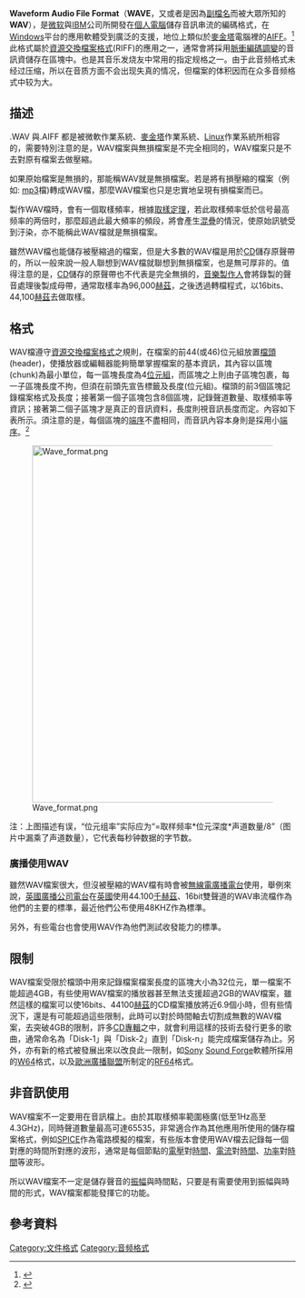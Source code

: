 {{noteTA
|G1=IT
|G2=Communication
|1=zh-hans:文件; zh-hant:檔案;
|2=zh-cn:音频; zh-hk:音頻; zh-tw:音訊;
|3=WAV檔案=>zh-cn:WAV文件;
|4=WAV檔=>zh-cn:WAV文件;
}}
{{Infobox file format
| name = Waveform audio format
| icon = AudacityWAV.png
| extension = .wav
| mime = audio/wav<br />audio/wave<br />audio/x-wav<ref>{{cite web|title=File Extension .WAV Details|url=http://filext.com/file-extension/WAV|accessdate=2013-08-14|archive-date=2021-09-24|archive-url=https://web.archive.org/web/20210924115407/https://filext.com/file-extension/WAV}}</ref>
| type code = WAVE
| uniform type = com.microsoft.waveform-audio
| owner = [[Microsoft|Microsoft]] & [[IBM|IBM]]
| genre = [[音频编码|音频编码]]
| container for =
| contained by =
| extended from = [[RIFF|RIFF]]
| extended to =
| standard =
}}
'''Waveform Audio File Format'''（'''WAVE'''，又或者是因為[[副檔名|副檔名]]而被大眾所知的'''WAV'''），是[[微软|微软]]與[[IBM|IBM]]公司所開發在[[個人電腦|個人電腦]]儲存音訊串流的編碼格式，在[[Windows|Windows]]平台的應用軟體受到廣泛的支援，地位上類似於[[麥金塔|麥金塔]]電腦裡的[[AIFF|AIFF]]。<ref>{{cite web
 |title        = Information about the Multimedia file types that Windows Media Player supports
 |url          = http://support.microsoft.com/kb/316992
 |work         = Microsoft Help and Support
 |publisher    = Microsoft Corporation
 |date         = 2008-05-12
 |accessdate   = 2009-05-29
 |quote        = Windows uses the Wave Form Audio (WAV) file format to store sounds as waveforms. One minute of Pulse Code Modulation (PCM)-encoded sound can occupy as little as 644 [[kilobyte|kilobyte]]s (KB) or as much as 27 [[megabyte|megabyte]]s (MB) of storage.
 |archive-date = 2015-03-11
 |archive-url  = https://web.archive.org/web/20150311105138/http://support.microsoft.com/kb/316992
 |dead-url     = no
}}</ref> 此格式屬於[[資源交換檔案格式|資源交換檔案格式]](RIFF)的應用之一，通常會將採用[[脈衝編碼調變|脈衝編碼調變]]的音訊資儲存在區塊中。也是其音乐发烧友中常用的指定规格之一。由于此音频格式未经过压缩，所以在音质方面不会出现失真的情况，但檔案的体积因而在众多音频格式中较为大。

== 描述 ==
.WAV 與.AIFF 都是被微軟作業系統、[[麥金塔|麥金塔]]作業系統、[[Linux|Linux]]作業系統所相容的，需要特別注意的是，WAV檔案與無損檔案是不完全相同的，WAV檔案只是不去對原有檔案去做壓縮。

如果原始檔案是無損的，那能稱WAV就是無損檔案。若是將有損壓縮的檔案（例如: [[mp3|mp3]]檔)轉成WAV檔，那麼WAV檔案也只是忠實地呈現有損檔案而已。

製作WAV檔時，會有一個取樣頻率，根據[[取樣定理|取樣定理]]，若此取樣頻率低於信号最高频率的两倍时，那麼超過此最大頻率的頻段，將會產生[[混疊|混疊]]的情況，使原始訊號受到汙染，亦不能稱此WAV檔就是無損檔案。

雖然WAV檔也能儲存被壓縮過的檔案，但是大多數的WAV檔是用於[[CD|CD]]儲存原聲帶的，所以一般來說一般人聯想到WAV檔就聯想到無損檔案，也是無可厚非的。值得注意的是，[[CD|CD]]儲存的原聲帶也不代表是完全無損的，[[音樂製作人|音樂製作人]]會將錄製的聲音處理後製成母帶，通常取樣率為96,000[[赫茲|赫茲]]，之後透過轉檔程式，以16bits、44,100[[赫茲|赫茲]]去做取樣。

==格式==
WAV檔遵守[[資源交換檔案格式|資源交換檔案格式]]之規則，在檔案的前44(或46)位元組放置[[檔頭|檔頭]](header)，使播放器或編輯器能夠簡單掌握檔案的基本資訊，其內容以區塊(chunk)為最小單位，每一區塊長度為4[[位元組|位元組]]，而區塊之上則由子區塊包裹，每一子區塊長度不拘，但須在前頭先宣告標籤及長度(位元組)。檔頭的前3個區塊記錄檔案格式及長度；接著第一個子區塊包含8個區塊，記錄聲道數量、取樣頻率等資訊；接著第二個子區塊才是真正的音訊資料，長度則視音訊長度而定。內容如下表所示。須注意的是，每個區塊的[[字节序|端序]]不盡相同，而音訊內容本身則是採用小[[字节序|端序]]。<ref>{{cite web
| title       =WAVE PCM soundfile format
| url       =http://soundfile.sapp.org/doc/WaveFormat/
| quote       =The Canonical WAVE file format
| access-date       =2016-01-17
| archive-date       =2022-04-02
| archive-url       =https://web.archive.org/web/20220402030901/http://soundfile.sapp.org/doc/WaveFormat/
}}</ref>

[[File:Wave_format.png|629px]]

注：上图描述有误，“位元组率”实际应为“=取样频率*位元深度*声道数量/8”（图片中漏乘了声道数量），它代表每秒钟数据的字节数。

===廣播使用WAV===
雖然WAV檔案很大，但沒被壓縮的WAV檔有時會被[[無線電|無線電]][[廣播電台|廣播電台]]使用，舉例來說，[[英國廣播公司電台|英國廣播公司電台]]在[[英國|英國]]使用44.100[[千赫茲|千赫茲]]、16bit雙聲道的WAV串流檔作為他們的主要的標準，最近他們公布使用48KHZ作為標準。

另外，有些電台也會使用WAV作為他們測試收發能力的標準。

== 限制 ==
WAV檔案受限於檔頭中用來記錄檔案檔案長度的區塊大小為32位元，單一檔案不能超過4GB，有些使用WAV檔案的播放器甚至無法支援超過2GB的WAV檔案，雖然這樣的檔案可以使16bits、44100[[赫茲|赫茲]]的CD檔案播放將近6.9個小時，但有些情況下，還是有可能超過這些限制，此時可以對於時間軸去切割成無數的WAV檔案，去突破4GB的限制，許多[[CD|CD]][[專輯|專輯]]之中，就會利用這樣的技術去發行更多的歌曲，通常命名為「Disk-1」與「Disk-2」直到「Disk-n」能完成檔案儲存為止。另外，亦有新的格式被發展出來以改良此一限制，如[[Sony|Sony]] [[Sound_Forge|Sound Forge]]軟體所採用的[[W64|W64]]格式，以及[[歐洲廣播聯盟|歐洲廣播聯盟]]所制定的[[RF64|RF64]]格式。

== 非音訊使用 ==
WAV檔案不一定要用在音訊檔上。由於其取樣頻率範圍極廣(低至1Hz高至4.3GHz)，同時聲道數量最高可達65535，非常適合作為其他應用所使用的儲存檔案格式，例如[[SPICE|SPICE]]作為電路模擬的檔案，有些版本會使用WAV檔去記錄每一個對應的時間所對應的波形，通常是每個節點的[[電壓|電壓]]對[[時間|時間]]、[[電流|電流]]對[[時間|時間]]、[[功率|功率]]對[[時間|時間]]等波形。

所以WAV檔案不一定是儲存聲音的[[振福|振幅]]與時間點，只要是有需要使用到振幅與時間的形式，WAV檔案都能發揮它的功能。

== 參考資料 ==
{{reflist}}

{{多媒體壓縮格式}}

[[Category:文件格式|Category:文件格式]]
[[Category:音频格式|Category:音频格式]]